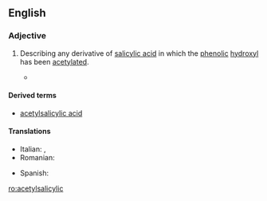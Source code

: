 ==English==

===Adjective===
{{en-adj|-|head=[[acetyl]][[salicylic]]}}

# {{organic chemistry}} Describing any derivative of [[salicylic acid]] in which the [[phenolic]] [[hydroxyl]] has been [[acetylated]].
#* {{quote-song
 | year = 1997
 | title = The Druggist
 | composer = Joel Mabus
 | passage = You need to take [[acetaminophen]] / Or just a little [[aspirin]] / '''acetylsalicylic''' for the pain
}}

====Derived terms====
* [[acetylsalicylic acid]]

====Translations====
{{trans-top|derivative}}
* Italian: {{t-|it|acetossibenzoico}},  {{t+|it|acetilsalicilico}}
* Romanian: {{t+|ro|acetilsalicilic}}
{{trans-mid}}
* Spanish: {{t-|es|acetilsalicílico}}
{{trans-bottom}}

[[ro:acetylsalicylic]]